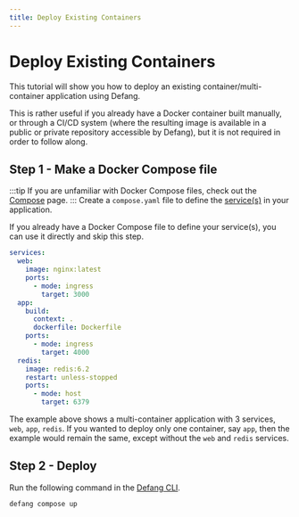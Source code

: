 ```yaml
---
title: Deploy Existing Containers
---
```


# Deploy Existing Containers

This tutorial will show you how to deploy an existing container/multi-container application using Defang.

This is rather useful if you already have a Docker container built manually, or through a CI/CD system (where the resulting image is available in a public or private repository accessible by Defang), but it is not required in order to follow along.

## Step 1 - Make a Docker Compose file
:::tip
If you are unfamiliar with Docker Compose files, check out the [Compose](/docs/concepts/compose) page.
:::
Create a `compose.yaml` file to define the [service(s)](/docs/concepts/services) in your application.

If you already have a Docker Compose file to define your service(s), you can use it directly and skip this step.


```yaml
services:
  web:
    image: nginx:latest
    ports:
      - mode: ingress
        target: 3000
  app:
    build:
      context: .
      dockerfile: Dockerfile
    ports:
      - mode: ingress
        target: 4000
  redis:
    image: redis:6.2
    restart: unless-stopped
    ports:
      - mode: host
        target: 6379
```

The example above shows a multi-container application with 3 services, `web`, `app`, `redis`.
If you wanted to deploy only one container, say `app`, then the example would remain the same, except without the `web` and `redis` services.

## Step 2 - Deploy
Run the following command in the [Defang CLI](/docs/intro/getting-started#install-the-defang-cli).
```text
defang compose up
```

